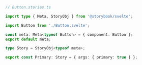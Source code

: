 ```ts
// Button.stories.ts

import type { Meta, StoryObj } from '@storybook/svelte';

import Button from './Button.svelte';

const meta: Meta<typeof Button> = { component: Button };
export default meta;

type Story = StoryObj<typeof meta>;

export const Primary: Story = { args: { primary: true } };
```
